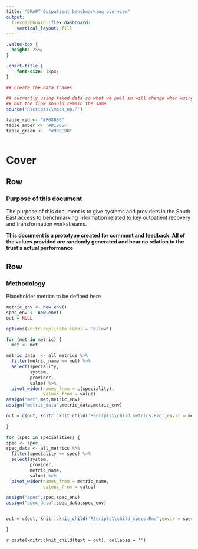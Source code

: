 ```yaml
---
title: "DRAFT Outpatient benchmarking overview"
output: 
  flexdashboard::flex_dashboard:
    vertical_layout: fill
---
```


```css
.value-box {
  height: 25%;
}

.chart-title {
    font-size: 18px;
}

```

```r

## create the data frames

## currently using faked data so what we pull in will change when using live sources
## but the flow should remain the same
source('Rscripts\\mock_up.R')
```

```r

table_red <- "#F08080"
table_amber <- '#D1B05F'
table_green <-  "#90EE90" 
  
```


# Cover {data-orientation="rows"}

## Row {data-height="100"}

### Purpose of this document

The purpose of this document is to give systems and providers in the South East access to benchmarking information related to key outpatient recovery and transformation workstreams. 

**This document is a prototype created for comment and feedback. All of the values provided are randomly generated and bear no relation to the trust's actual performance**

## Row {data-height="500"}

### Methodology

Placeholder metrics to be defined here

```r
metric_env <- new.env()
spec_env <- new.env()
out = NULL

options(knitr.duplicate.label = 'allow')

for (met in metric) {
  met <- met

metric_data  <- all_metrics %>% 
  filter(metric_name == met) %>% 
  select(speciality,
         system,
         provider,
         value) %>% 
  pivot_wider(names_from = c(speciality),
              values_from = value)
assign("met",met,metric_env)  
assign("metric_data",metric_data,metric_env)

out = c(out, knitr::knit_child('RScripts\\child_metrics.Rmd',envir = metric_env))  
  
}

for (spec in specialities) {
spec <- spec
spec_data <- all_metrics %>% 
  filter(speciality == spec) %>% 
  select(system,
         provider,
         metric_name,
         value) %>% 
  pivot_wider(names_from = metric_name,
              values_from = value)

assign("spec",spec,spec_env)
assign("spec_data",spec_data,spec_env)


out = c(out, knitr::knit_child('RScripts\\child_specs.Rmd',envir = spec_env))

}

```

`r paste(knitr::knit_child(text = out), collapse = '')`
